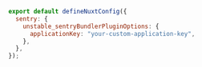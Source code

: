```javascript {tabTitle:Nuxt Config} {filename:nuxt.config.ts} {4}
export default defineNuxtConfig({
  sentry: {
    unstable_sentryBundlerPluginOptions: {
      applicationKey: "your-custom-application-key",
    },
  },
});

```
